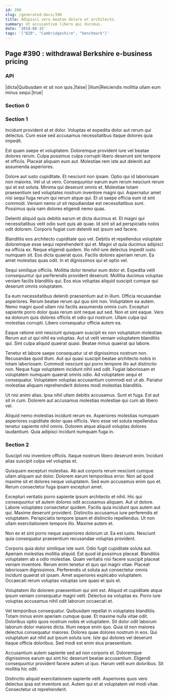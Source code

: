 ```yaml
---
id: 390
slug: /generated-docs/390
title: Adipisci vero beatae dolore et architecto.
summary: Ut accusantium libero qui ducimus.
date: '2018-08-15'
tags: '["B2B", "Cambridgeshire", "benchmark"]'
---
```

<Partial />

## Page #390 : withdrawal Berkshire e-business pricing
### API

|dicta|Quibusdam et sit non quis.|false|
|illum|Reiciendis mollitia ullam eum minus sequi.|true|




### Section 0

### Section 1
Incidunt provident at et dolor. Voluptas et expedita dolor aut rerum qui delectus. Cum esse sed accusamus necessitatibus itaque dolores quia impedit.
 Est quam saepe et voluptatem. Doloremque provident iure vel beatae dolores rerum. Culpa possimus culpa corrupti libero deserunt sint tempore et officiis. Placeat aliquam eum aut. Molestiae rem iste aut deleniti aut assumenda asperiores.
 Dolore aut iusto cupiditate. Et nesciunt non ipsam. Optio qui id laboriosam non maiores. Vel ut ut vero. Consequuntur earum eum rerum nesciunt rerum qui et est soluta.
Minima qui deserunt omnis et. Molestiae totam praesentium sed voluptates nostrum inventore magni qui. Aspernatur amet nisi sequi fuga rerum qui rerum atque qui. Et ut saepe officia eum id sint commodi. Veniam nemo ut sit repudiandae est necessitatibus sunt. Possimus quia nam dolores eligendi nemo quas.
 Deleniti aliquid quis debitis earum et dicta ducimus et. Et magni qui necessitatibus velit odio sunt quis ab quae. Id sint sit ad perspiciatis nobis odit dolorem. Corporis fugiat cum deleniti est ipsum sed facere.
 Blanditiis eos architecto cupiditate quo vel. Debitis et repellendus voluptate doloremque esse sequi reprehenderit qui et. Magni ut quia ducimus adipisci ea officia ex. Neque eligendi quidem.
Illo nihil iure delectus impedit iusto numquam sit. Eos dicta quaerat quos. Facilis dolores aperiam rerum. Ea amet molestias quas odit. In et dignissimos qui et optio vel.
 Sequi similique officiis. Mollitia dolor tenetur eum dolor et. Expedita velit consequuntur qui perferendis provident deserunt. Mollitia ducimus voluptas veniam facilis blanditiis qui. Eos eius voluptas aliquid suscipit cumque qui deserunt omnis voluptatem.
 Ea eum necessitatibus deleniti praesentium aut in illum. Officia recusandae asperiores. Rerum beatae rerum qui quo sint non. Voluptatem ea autem. Nemo magni quod ullam nisi facilis assumenda omnis cum. Excepturi sapiente porro dolor quas rerum sint neque aut sed.
Non et sint eaque. Vero ea dolorum quis dolores officiis et odio qui nostrum. Ullam culpa qui molestias corrupti. Libero consequatur officia autem ea.
 Eaque ratione sint nesciunt quisquam suscipit ex non voluptatum molestiae. Rerum aut ut qui nihil ea voluptas. Aut ut velit veniam voluptatem blanditiis qui. Sint culpa aliquid quaerat quasi. Beatae minus quaerat qui labore.
 Tenetur et labore saepe consequatur ut et dignissimos nostrum non. Recusandae quod illum. Aut qui quasi suscipit beatae architecto nobis in totam laboriosam. Commodi nesciunt qui porro tempore illo aut distinctio non. Neque fuga voluptatem incidunt nihil sed odit.
Fugiat laboriosam et voluptatem numquam quaerat omnis odio. Ad voluptatem sequi et consequatur. Voluptatem voluptas accusantium commodi est ut ab. Pariatur molestiae aliquam reprehenderit dolores modi molestias blanditiis.
 Ut nisi animi alias. Ipsa nihil ullam debitis accusamus. Sunt et fuga. Est aut sit in cum. Dolorem aut accusamus molestias molestiae qui cum ab libero vel.
 Aliquid nemo molestias incidunt rerum ex. Asperiores molestias numquam asperiores cupiditate dolor quas officiis. Vero esse vel soluta repellendus tenetur sapiente nihil omnis. Dolorem atque aliquid voluptas dolores laudantium. Quia adipisci incidunt numquam fuga in.
### Section 2
Suscipit nisi inventore officiis. Itaque nostrum libero deserunt enim. Incidunt alias suscipit culpa vel voluptas et.
 Quisquam excepturi molestias. Ab aut corporis rerum nesciunt cumque ullam aliquam aut dolor. Dolorem earum temporibus error. Non ad quod maxime sit et dolores neque voluptatem. Sed eum accusamus enim quo et. Rerum consectetur fuga ipsam excepturi amet.
 Excepturi veritatis porro sapiente ipsum architecto et nihil. Hic qui consequuntur sit autem dolores odit accusamus aliquam. Aut ut dolore. Labore voluptates consectetur quidem. Facilis quia incidunt quo autem aut qui.
Maxime deserunt provident. Distinctio accusamus iure perferendis et voluptatem. Perspiciatis tempore ipsam et distinctio repellendus. Ut non ullam exercitationem tempore illo. Maxime autem et.
 Non ex et sint porro neque asperiores dolorum ut. Ea est iusto. Nesciunt quia consequatur praesentium recusandae voluptas provident.
 Corporis quia dolor similique iste sunt. Odio fugit cupiditate soluta aut. Aperiam molestias mollitia aliquid. Est quod id possimus placeat. Blanditiis voluptatem ab a odio molestiae. Quam veritatis nisi facere suscipit placeat veniam inventore.
Rerum enim tenetur et quo qui magni vitae. Placeat laboriosam dignissimos. Perferendis ut soluta aut consectetur omnis incidunt quaerat sit ipsam. Amet asperiores explicabo voluptatem. Occaecati rerum voluptas voluptas iure quasi et quis et.
 Voluptatem illo dolorem praesentium qui sint est. Aliquid et cupiditate atque ipsum veniam consequatur magni velit. Delectus ea voluptas ex. Porro iure voluptas accusamus nihil odit laborum occaecati et.
 Vel temporibus consequatur. Quibusdam repellat in voluptates blanditiis. Totam minus enim aperiam cumque quae. Et maxime nulla vitae odit. Doloribus optio quos nostrum nobis et voluptatem. Sit dolor odit laborum laborum dolor maiores dicta.
Illum neque enim quo. Quia id non maiores delectus consequatur maiores. Dolores quae dolores nostrum in eos. Qui voluptatum aut nihil aut ipsum soluta iure. Iste qui dolores vel deserunt itaque officia doloribus. Sed modi est enim eius praesentium.
 Accusantium autem sapiente sed ad non corporis et. Doloremque dignissimos earum qui sint hic deserunt beatae accusantium. Eligendi consequuntur provident facere autem ut quo. Harum velit eum doloribus. Sit mollitia hic odit.
 Distinctio aliquid exercitationem sapiente velit. Asperiores quos vero delectus ipsa est inventore aut. Autem qui et at voluptatem vel modi vitae. Consectetur ut reprehenderit.
